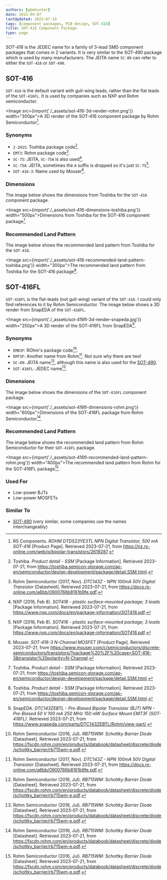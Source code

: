 ```yaml
---
authors: [gbmhunter]
date: 2015-04-07
lastUpdated: 2023-07-19
tags: [component packages, PCB design, SOT-416]
title: SOT-416 Component Package
type: page
---
```


_SOT-416_ is the JEDEC name for a family of 3-lead SMD component packages that comes in 2 variants. It is very similar to the SOT-490 package which is used by many manufacturers. The JEITA name `SC-89` can refer to either the `SOT-416` or `SOT-490`.

## SOT-416

`SOT-416` is the default variant with gull-wing leads, rather than the flat leads of the `SOT-416FL`. It is used by companies such as NXP and Rohm semiconductor.

<Image src={import('./_assets/sot-416-3d-render-rohm.png')} width="300px">A 3D render of the SOT-416 component package by Rohm Semiconductor[^rs-dtd523ye3tl-npn-transistor].</Image>

### Synonyms

* `2-2H1S`: Toshiba package code[^toshiba-sot-416].
* `EMT3`: Rohm package code[^rohm-dtc143z-transistor-ds].
* `SC-75`: JEITA, `SC-75A` is also used[^nxp-sot-416-package-info].
* `SC-75A`: JEITA, sometimes the `A` suffix is dropped so it's just `SC-75`[^nxp-sot-416-package-info].
* `SOT-416-3`: Name used by Mouser[^mouser-sot-416-3-mosfet].

### Dimensions

The image below shows the dimensions from Toshiba for the `SOT-416` component package.

<Image src={import('./_assets/sot-416-dimensions-toshiba.png')} width="500px">Dimensions from Toshiba for the SOT-416 component package[^toshiba-sot-416].</Image>

### Recommended Land Pattern

The image below shows the recommended land pattern from Toshiba for the `SOT-416`.

<Image src={import('./_assets/sot-416-recommended-land-pattern-toshiba.png')} width="300px">The recommended land pattern from Toshiba for the SOT-416 package[^toshiba-sot-416].</Image>

## SOT-416FL

`SOT-416FL` is the flat-leads (not gull-wing) variant of the `SOT-416`. I could only find references to it by Rohm Semiconductor. The image below shows a 3D render from SnapEDA of the `SOT-416FL`.

<Image src={import('./_assets/sot-416fl-3d-render-snapeda.jpg')} width="250px">A 3D render of the SOT-416FL from SnapEDA[^snapeda-dtc143zebtl-bjt].</Image>

### Synonyms

* `EMD3F`: ROhm's package code[^rohm-rb715wm-schottky-barrier-diode-ds].
* `EMT3F`: Another name from Rohm[^rohm-dtc143z-transistor-ds]. Not sure why there are two!
* `SC-89`: JEITA name[^rohm-rb715wm-schottky-barrier-diode-ds], although this name is also used for the [SOT-490](/pcb-design/component-packages/sot-490-component-package/).
* `SOT-416FL`: JEDEC name[^rohm-rb715wm-schottky-barrier-diode-ds].

### Dimensions

The image below shows the dimensions of the `SOT-416FL` component package.

<Image src={import('./_assets/sot-416fl-dimensions-rohm.png')} width="600px">Dimensions of the SOT-416FL package from Rohm Semiconductor[^rohm-rb715wm-schottky-barrier-diode-ds].</Image>

### Recommended Land Pattern

The image below shows the recommended land pattern from Rohm Semiconductor for their `SOT-416FL` package.

<Image src={import('./_assets/sot-416fl-recommended-land-pattern-rohm.png')} width="400px">The recommended land pattern from Rohm for the SOT-416FL package[^rohm-rb715wm-schottky-barrier-diode-ds].</Image>

### Used For

* Low-power BJTs
* Low-power MOSFETs

### Similar To

* [SOT-490](/pcb-design/component-packages/sot-490-component-package/) (very similar, some companies use the names interchangeably)

[^rohm-rb715wm-schottky-barrier-diode-ds]: Rohm Semiconductor (2016, Jul). _RB715WM: Schottky Barrier Diode_ [Datasheet]. Retrieved 2023-07-21, from https://fscdn.rohm.com/en/products/databook/datasheet/discrete/diode/schottky_barrier/rb715wm-e.pdf.
[^rohm-dtc143z-transistor-ds]: Rohm Semiconductor (2017, Nov). _DTC143Z - NPN 100mA 50V Digital Transistor_ [Datasheet]. Retrieved 2023-07-21, from https://docs.rs-online.com/a6bb/0900766b8161b9fe.pdf. 
[^nxp-sot-416-package-info]: NXP (2016, Feb 8). _SOT416 - plastic surface-mounted package; 3 leads_ [Package Information]. Retrieved 2023-07-21, from https://www.nxp.com/docs/en/package-information/SOT416.pdf.
[^rs-dtd523ye3tl-npn-transistor]: RS Components. _ROHM DTD523YE3TL NPN Digital Transistor, 500 mA SOT-416_ [Product Page]. Retrieved 2023-07-21, from https://nz.rs-online.com/web/p/bipolar-transistors/2619287.
[^toshiba-sot-416]: Toshiba. _Product detail - SSM_ [Package Information]. Retrieved 2023-07-21, from https://toshiba.semicon-storage.com/ap-en/semiconductor/design-development/package/detail.SSM.html.
[^mouser-sot-416-3-mosfet]: Mouser. _SOT-416-3 N-Channel MOSFET_ [Product Page]. Retrieved 2023-07-21, from https://www.mouser.com/c/semiconductors/discrete-semiconductors/transistors/?package%20%2F%20case=SOT-416-3&transistor%20polarity=N-Channel.
[^snapeda-dtc143zebtl-bjt]: SnapEDA. _DTC143ZEBTL - Pre-Biased Bipolar Transistor (BJT) NPN - Pre-Biased 50 V 100 mA 250 MHz 150 mW Surface Mount EMT3F (SOT-416FL)_. Retrieved 2023-07-21, from https://www.snapeda.com/parts/DTC143ZEBTL/Rohm/view-part/.
